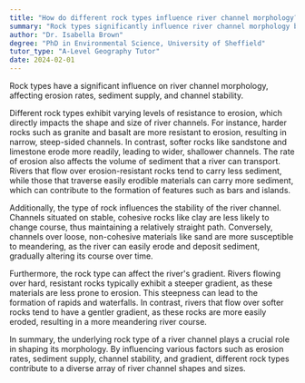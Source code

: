 ```yaml
---
title: "How do different rock types influence river channel morphology?"
summary: "Rock types significantly influence river channel morphology by determining erosion rates, sediment supply, and channel stability."
author: "Dr. Isabella Brown"
degree: "PhD in Environmental Science, University of Sheffield"
tutor_type: "A-Level Geography Tutor"
date: 2024-02-01
---
```


Rock types have a significant influence on river channel morphology, affecting erosion rates, sediment supply, and channel stability.

Different rock types exhibit varying levels of resistance to erosion, which directly impacts the shape and size of river channels. For instance, harder rocks such as granite and basalt are more resistant to erosion, resulting in narrow, steep-sided channels. In contrast, softer rocks like sandstone and limestone erode more readily, leading to wider, shallower channels. The rate of erosion also affects the volume of sediment that a river can transport. Rivers that flow over erosion-resistant rocks tend to carry less sediment, while those that traverse easily erodible materials can carry more sediment, which can contribute to the formation of features such as bars and islands.

Additionally, the type of rock influences the stability of the river channel. Channels situated on stable, cohesive rocks like clay are less likely to change course, thus maintaining a relatively straight path. Conversely, channels over loose, non-cohesive materials like sand are more susceptible to meandering, as the river can easily erode and deposit sediment, gradually altering its course over time.

Furthermore, the rock type can affect the river's gradient. Rivers flowing over hard, resistant rocks typically exhibit a steeper gradient, as these materials are less prone to erosion. This steepness can lead to the formation of rapids and waterfalls. In contrast, rivers that flow over softer rocks tend to have a gentler gradient, as these rocks are more easily eroded, resulting in a more meandering river course.

In summary, the underlying rock type of a river channel plays a crucial role in shaping its morphology. By influencing various factors such as erosion rates, sediment supply, channel stability, and gradient, different rock types contribute to a diverse array of river channel shapes and sizes.
    